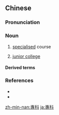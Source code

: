 ==Chinese==
{{zh-forms|s=专科}}

===Pronunciation===
{{zh-pron
|m=zhuānkē
|c=zyun1 fo1
|mn=tw,xm,zz:choan-kho/qz:choan-kher
|ma=Zh-zhuanke.ogg
|cat=n
}}

===Noun===
{{zh-noun}}

# {{lb|zh|Advanced Mandarin}} [[specialised]] course
# {{lb|zh|Advanced Mandarin}} [[junior college]]

====Derived terms====
{{zh-der|專科醫生}}

===References===
* {{pedialite|junior college}}
* {{pedialite|初級學院|lang=zh}}

[[zh-min-nan:專科]]
[[ja:專科]]